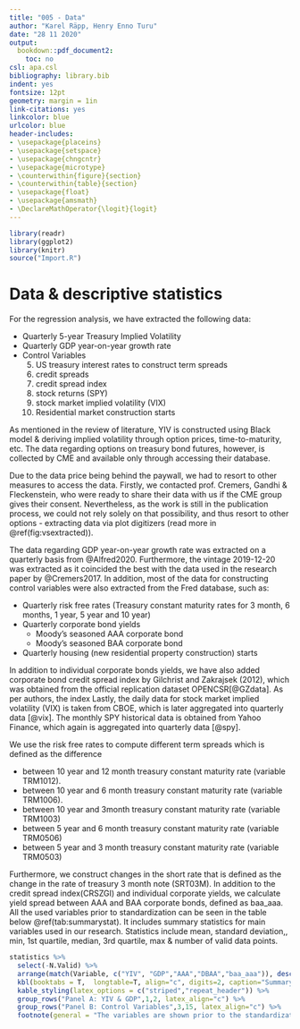 ```yaml
---
title: "005 - Data"
author: "Karel Räpp, Henry Enno Turu"
date: "28 11 2020"
output: 
  bookdown::pdf_document2:
    toc: no
csl: apa.csl
bibliography: library.bib
indent: yes
fontsize: 12pt
geometry: margin = 1in
link-citations: yes
linkcolor: blue
urlcolor: blue
header-includes:
- \usepackage{placeins}
- \usepackage{setspace}
- \usepackage{chngcntr}
- \usepackage{microtype}
- \counterwithin{figure}{section}
- \counterwithin{table}{section}
- \usepackage{float}
- \usepackage{amsmath}
- \DeclareMathOperator{\logit}{logit}
---
```


```r
library(readr)
library(ggplot2)
library(knitr)
source("Import.R")
```

\graphicspath{ {./images/} }


# Data & descriptive statistics

For the regression analysis, we have extracted the following data:

* Quarterly 5-year Treasury Implied Volatility 
* Quarterly GDP year-on-year growth rate
* Control Variables
  5. US treasury interest rates to construct term spreads
  6. credit spreads
  7. credit spread index
  8. stock returns (SPY)
  9. stock market implied volatility (VIX)
  10. Residential market construction starts


As mentioned in the review of literature, YIV is constructed using Black model & deriving implied volatility through option prices, time-to-maturity, etc. The data regarding options on treasury bond futures, however, is collected by CME and available only through accessing their database.

Due to the data price being behind the paywall, we had to resort to other measures to access the data. Firstly, we contacted prof. Cremers, Gandhi & Fleckenstein, who were ready to share their data with us if the CME group gives their consent. Nevertheless, as the work is still in the publication process, we could not rely solely on that possibility, and thus resort to other options - extracting data via plot digitizers (read more in \@ref(fig:vsextracted)).



The data regarding GDP year-on-year growth rate was extracted on a quarterly basis from @Alfred2020. Furthermore, the vintage 2019-12-20 was extracted as it coincided the best with the data used in the research paper by @Cremers2017. In addition, most of the data for constructing control variables were also extracted from the Fred database, such as:
 
* Quarterly risk free rates (Treasury constant maturity rates for 3 month, 6 months, 1 year, 5 year and 10 year) 
* Quarterly corporate bond yields
  * Moody’s seasoned AAA corporate bond 
  * Moody’s seasoned BAA corporate bond
* Quarterly housing (new residential property construction) starts

In addition to individual corporate bonds yields, we have also added corporate bond credit spread index by Gilchrist and Zakrajsek (2012), which was obtained from the official replication dataset   OPENCSR[@GZdata]. As per authors, the index Lastly, the daily data for stock market implied volatility (VIX) is taken from CBOE, which is later aggregated into quarterly data [@vix]. The monthly SPY historical data is obtained from Yahoo Finance, which again is aggregated into quarterly data [@spy].

We use the risk free rates to compute different term spreads which is defined as the difference

* between 10 year and 12 month treasury constant maturity rate (variable TRM1012). 
* between 10 year and 6 month treasury constant maturity rate (variable TRM1006).
* between 10 year and 3month treasury constant maturity rate (variable TRM1003) 
* between 5 year and 6 month treasury constant maturity rate (variable TRM0506)
* between 5 year and 3 month treasury constant maturity rate (variable TRM0503)

Furthermore, we construct changes in the short rate that is defined as the change in the rate of treasury 3 month note (SRT03M). In addition to the credit spread index(CRSZGI) and individual corporate yields, we calculate yield spread between AAA and BAA corporate bonds, defined as baa_aaa. All the used variables prior to standardization can be seen in the table below \@ref(tab:summarystat). It includes summary statistics for main variables used in our research. Statistics include mean, standard deviation,, min, 1st quartile, median, 3rd quartile, max & number of valid data points. 
\begingroup
\linespread{1.0}\selectfont
```r

statistics %>%
  select(-N.Valid) %>%
  arrange(match(Variable, c("YIV", "GDP","AAA","DBAA","baa_aaa")), desc(Mean)) %>%
  kbl(booktabs = T,  longtable=T, align="c", digits=2, caption="Summary Statistics") %>%
  kable_styling(latex_options = c("striped","repeat_header")) %>%
  group_rows("Panel A: YIV & GDP",1,2, latex_align="c") %>%
  group_rows("Panel B: Control Variables",3,15, latex_align="c") %>%
  footnote(general = "The variables are shown prior to the standardization process.", threeparttable=T)
```
\endgroup


